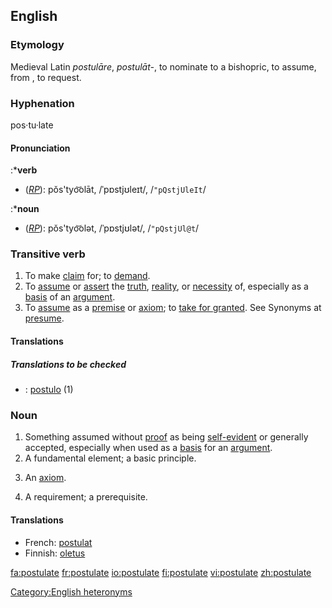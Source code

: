 {{webster}}
==English==

===Etymology===
Medieval Latin ''postulāre'', ''postulāt-'', to nominate to a bishopric, to assume, from {{L.}}, to request.

===Hyphenation===
pos·tu·late

====Pronunciation====
{{rfc-level|Pronunciation at L4+ not in L3 POS section}}
:*'''verb'''
*(''[[RP]]''): pŏs'tyo͝olāt, /ˈpɒstjʊleɪt/, /<tt>"pQstjUleIt</tt>/
:*'''noun'''
*(''[[RP]]''): pŏs'tyo͝olət, /ˈpɒstjʊlət/, /<tt>"pQstjUl@t</tt>/

===Transitive verb===
{{en-verb|postulat|ing}}

# To make [[claim]] for; to [[demand]].
# To [[assume]] or [[assert]] the [[truth]], [[reality]], or [[necessity]] of, especially as a [[basis]] of an [[argument]].
# To [[assume]] as a [[premise]] or [[axiom]]; to [[take for granted]]. See Synonyms at [[presume]].

====Translations====

{{trans-top|demand}}
{{trans-mid}}
{{trans-bottom}}

{{trans-top|assume or assert the truth, reality or necessity of}}
{{trans-mid}}
{{trans-bottom}}

{{trans-top|assume as a premise}}
{{trans-mid}}
{{trans-bottom}}

=====Translations to be checked=====
<!--Remove this section once all of the translations below have been moved into the tables above.-->
{{checktrans}}

*{{ttbc|Latin}}: [[postulo]] (1)

===Noun===
{{en-noun}}

# Something assumed without [[proof]] as being [[self-evident]] or generally accepted, especially when used as a [[basis]] for an [[argument]].
# A fundamental element; a basic principle.
# {{logic}} An [[axiom]].
# A requirement; a prerequisite.

====Translations====

{{trans-top|something assumed without proof as being self-evident or generally accepted}}
{{trans-mid}}
{{trans-bottom}}

{{trans-top|fundamental element; basic principle}}
{{trans-mid}}
{{trans-bottom}}

{{trans-top|logic: an axiom}}
*French: [[postulat]] {{m}}
*Finnish: [[oletus]]
{{trans-mid}}
{{trans-bottom}}

{{trans-top|requirement, prerequisite}}
{{trans-mid}}
{{trans-bottom}}

[[Category:English heteronyms]]

[[fa:postulate]]
[[fr:postulate]]
[[io:postulate]]
[[fi:postulate]]
[[vi:postulate]]
[[zh:postulate]]